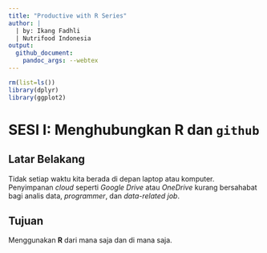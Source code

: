 ```yaml
---
title: "Productive with R Series"
author: |
  | by: Ikang Fadhli
  | Nutrifood Indonesia
output: 
  github_document:
    pandoc_args: --webtex
---
```


```r
rm(list=ls())
library(dplyr)
library(ggplot2)
```

# SESI I: Menghubungkan __R__ dan `github`

## Latar Belakang

Tidak setiap waktu kita berada di depan laptop atau komputer. Penyimpanan _cloud_ seperti _Google Drive_ atau _OneDrive_ kurang bersahabat bagi analis data, _programmer_, dan _data-related job_.

## Tujuan

Menggunakan __R__ dari mana saja dan di mana saja.
